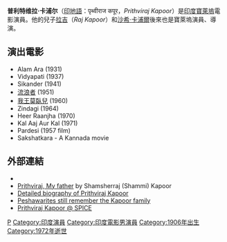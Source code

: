 {{Infobox entertainer
| type = 男演员
| name = 普利特维拉·卡浦尔 <BR>Prithviraj Kapoor
| image = Prithviraj Kapoor in Awara.jpg
| imagesize = 250px
| caption = 1951年电影Awara中的卡浦尔
| birthdate = {{birth date|1906|11|3}}
| deathdate = {{death date and age|1972|5|29|1906|11|3}}<br/>{{IND}}[[馬哈拉施特拉邦|馬哈拉施特拉邦]][[孟買|孟買]]
| location = {{flagicon|India|British}} [[英屬印度|英屬印度]][[旁遮普地區|旁遮普地區]][[費薩拉巴德縣|費薩拉巴德縣]] <!-- [[Punjab_(British_India)|Punjab]],<br /> [[British_Raj|British India]] -->
| yearsactive = 1929年至1971年
| spouse = Ramsarni "Rama" Mehra（1923年至1972年）
| homepage = 
| notable role = 電影《[[我王莫臥兒|我王莫臥兒]]》中扮演[[阿克巴|阿克巴]] <!--in ''[[Mughal-E-Azam|Mughal-E-Azam]]'' -->（1960年）
}}
'''普利特维拉·卡浦尔'''（[[印地語|印地語]]：पृथ्वीराज कपूर，''Prithviraj Kapoor''）是[[印度|印度]][[寶萊塢|寶萊塢]]電影演員。他的兒子[[拉吉·卡浦尔|拉吉]]（''Raj Kapoor''）和[[沙希·卡浦爾|沙希·卡浦爾]]後來也是寶萊塢演員、導演。

==演出電影==
* Alam Ara (1931) 
* Vidyapati (1937) 
* Sikander (1941) 
* [[流浪者_(印度電影)|流浪者]] (1951) 
* [[我王莫臥兒|我王莫臥兒]] (1960) 
* Zindagi (1964) 
* Heer Raanjha (1970) 
* Kal Aaj Aur Kal (1971) 
* Pardesi (1957 film) 
* Sakshatkara - A Kannada movie 

==外部連結==
* {{imdb name|id=0004432}}
* [http://www.junglee.org.in/pk.html Prithviraj, My father] {{Wayback|url=http://www.junglee.org.in/pk.html |date=20190406091909 }} by Shamsherraj (Shammi) Kapoor
* [http://www.upperstall.com/people/prithviraj.html Detailed biography of Prithviraj Kapoor] {{Wayback|url=http://www.upperstall.com/people/prithviraj.html |date=20081006151623 }}
* [https://archive.is/20120724145202/http://www.dailytimes.com.pk/default.asp?page=story_29-12-2003_pg7_25 Peshawarites still remember the Kapoor family]
* [https://web.archive.org/web/20070927213408/http://www.spicevienna.org/showPerson.php?p=4636 Prithviraj Kapoor @ SPICE]

{{Authority control}}

{{DEFAULTSORT: Kapoor}}
[[Category:卡浦爾家族|P]]
[[Category:印度演員|Category:印度演員]]
[[Category:印度電影男演員|Category:印度電影男演員]]
[[Category:1906年出生|Category:1906年出生]]
[[Category:1972年逝世|Category:1972年逝世]]